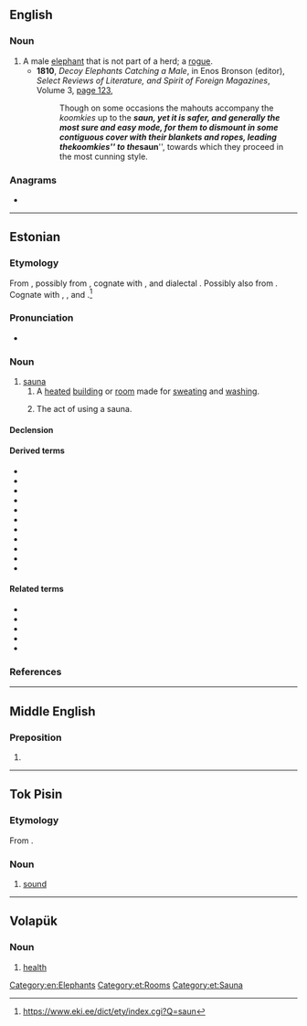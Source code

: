 ==English==

===Noun===
{{en-noun}}

# A male [[elephant]] that is not part of a herd; a [[rogue]].
#* '''1810''', ''Decoy Elephants Catching a Male'', in Enos Bronson (editor), ''Select Reviews of Literature, and Spirit of Foreign Magazines'', Volume 3, [http://books.google.com.au/books?id=AvQ0AAAAMAAJ&pg=PA123&dq=%22koomkie%22|%22koomkies%22+-intitle:%22koomkie%22&hl=en&sa=X&ei=ZDD7Tr_4AbCTiQfPlvmuAQ&redir_esc=y#v=onepage&q=%22koomkie%22|%22koomkies%22%20-intitle%3A%22koomkie%22&f=false page 123],
#*: Though on some occasions the mahouts accompany the ''koomkies'' up to the '''''saun''''', yet it is safer, and generally the most sure and easy mode, for them to dismount in some contiguous cover with their blankets and ropes, leading the ''koomkies'' to the '''''saun''''', towards which they proceed in the most cunning style.

===Anagrams===
* {{anagrams|en|a=ansu|Anus|NSAU|Naus|UNAs|USAN|USNA|Unas|anus|añus|naus}}

[[Category:en:Elephants]]

----

==Estonian==
{{wikipedia|lang=et}}

===Etymology===
From {{inh|et|fiu-fin-pro|*sakna}}, possibly from {{der|et|gem-pro|*stakkaz||a barn; rick; haystack}}, cognate with {{cog|en|stack}}, {{cog|non|stakkr||stack}} and dialectal {{cognate|sv|stake||hearth, fireplace}}. Possibly also from {{der|et|gem-pro|*sāpnaz||a place of soap}}. Cognate with {{cog|fi|sauna}}, {{cog|olo|saunu}}, {{cog|liv|sōna}} and {{cog|se|suovdnji||a pit dug in snow}}.<ref>https://www.eki.ee/dict/ety/index.cgi?Q=saun</ref>

===Pronunciation===
* {{et-IPA}}

===Noun===
{{et-noun|sauna|sauna}}

# [[sauna]]
## A [[heated]] [[building]] or [[room]] made for [[sweating]] and [[washing]].
##: {{ux|et|Spaas on ka mitu '''sauna''' ja jõusaal.|The spa has also many '''saunas''' and a gym.}}
## The act of using a sauna.
##: {{ux|et|Pärast trenni on hea '''saunas''' käia|It feels great to have a '''sauna''' after a workout.}}

====Declension====
{{et-decl-leib|saun|saun|a}}

====Derived terms====
* {{l|et|saunik}}
* {{l|et|saunaline}}
* {{l|et|saunandus}}
* {{l|et|saunatama}}
* {{l|et|saunatamine}}
* {{l|et|saunataja}}
* {{l|et|saunakütja}}
* {{l|et|saunakütmine}}
* {{l|et|saunaminek}}
* {{l|et|saunaskäija}}
* {{l|et|saunaskäik}}

====Related terms====
* {{l|et|saunaviht}}
* {{l|et|aurusaun}}
* {{l|et|leilisaun}}
* {{l|et|suitsusaun}}
* {{l|et|veresaun}}

===References===
<references />

----

==Middle English==

===Preposition===
{{head|enm|preposition}}

# {{alt form|enm|saunz}}

----

==Tok Pisin==

===Etymology===
From {{etyl|en|tpi}} {{m|en|sound}}.

===Noun===
{{head|tpi|noun}}

# [[sound]]

----

==Volapük==

===Noun===
{{head|vo|noun}}

# [[health]]

[[Category:et:Rooms]]
[[Category:et:Sauna]]